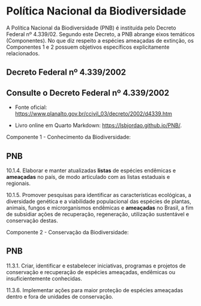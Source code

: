 # Política Nacional da Biodiversidade

A Política Nacional da Biodiversidade (PNB) é instituída pelo Decreto Federal nº 4.339/02. Segundo este Decreto, a PNB abrange eixos temáticos (Componentes). No que diz respeito a espécies ameaçadas de extinção, os Componentes 1 e 2 possuem objetivos
específicos explicitamente relacionados.

## Decreto Federal nº 4.339/2002

::: {.callout-tip collapse="true"}

## Consulte o Decreto Federal nº 4.339/2002

- Fonte oficial: [https://www.planalto.gov.br/ccivil_03/decreto/2002/d4339.htm](https://www.planalto.gov.br/ccivil_03/decreto/2002/d4339.htm)

- Livro online em Quarto Markdown: [https://lsbjordao.github.io/PNB/](https://lsbjordao.github.io/PNB/).

:::

Componente 1 - Conhecimento da Biodiversidade:

::: {.callout-note icon=false}

## PNB

10.1.4. Elaborar e manter atualizadas <b>listas</b> de espécies endêmicas e <b>ameaçadas</b> no país, de modo articulado com as listas estaduais e regionais. 

10.1.5. Promover pesquisas para identificar as características ecológicas, a diversidade genética e a viabilidade populacional das espécies de plantas, animais, fungos e microrganismos endêmicas e <b>ameaçadas</b> no Brasil, a fim de subsidiar ações de recuperação, regeneração, utilização sustentável e conservação destas.

:::

Componente 2 - Conservação da Biodiversidade:

::: {.callout-note icon=false}

## PNB

11.3.1. Criar, identificar e estabelecer iniciativas, programas e projetos de conservação e recuperação de espécies ameaçadas, endêmicas ou insuficientemente conhecidas.

11.3.6. Implementar ações para maior proteção de espécies ameaçadas dentro e fora de unidades de conservação.

:::